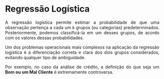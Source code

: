 
```{=html}
<style>
body{text-align: justify}
</style>
```


::: progress
::: {.progress-bar style="width: 100%;"}
:::
:::


# Regressão Logística

A regressão logística permite estimar a probabilidade de que uma observação pertença a cada um $k$ grupos (ou categorias) predeterminados. Posteriormente, podemos classificá-la em um desses grupos, de acordo com os valores dessas probabilidades.


Um dos problemas operacionais mais complexos na aplicação da regressão logística é a diferenciação correta e clara dos dois grupos considerados, evitando qualquer tipo de ambiguidade.

Por exemplo, no caso da análise de crédito, a definição do que seja um **Bom ou um Mal Cliente** é extremamente controversa.





::: progress
::: {.progress-bar style="width: 100%;"}
:::
:::
